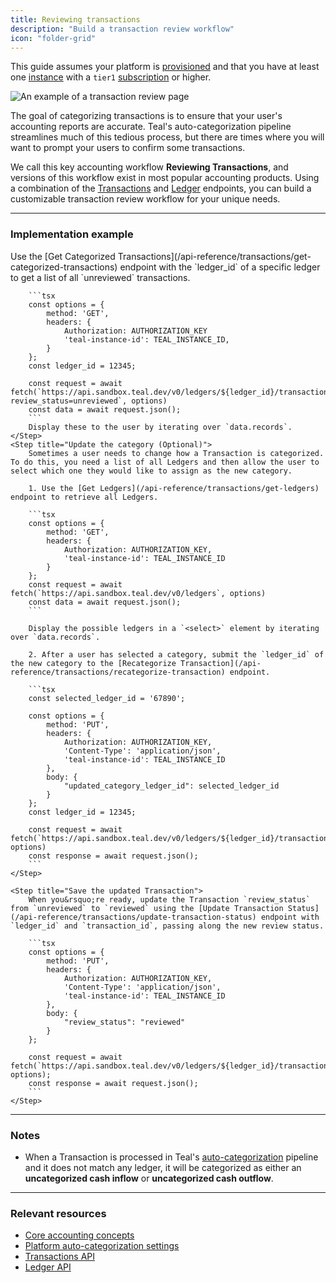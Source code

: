 ```yaml
---
title: Reviewing transactions
description: "Build a transaction review workflow"
icon: "folder-grid"
---
```

<Note> This guide assumes your platform is [provisioned](/getting_started/setup) and that you have at least one [instance](/accounting_package/add_instance) with a `tier1` 
[subscription](/accounting_package/add_instance#subscription-tier) or higher. </Note>

![An example of a transaction review page](/images/transactions-review-example.png)

The goal of categorizing transactions is to ensure that your user's accounting reports are accurate. Teal's auto-categorization pipeline streamlines much of this tedious process, but there are times where you will want to prompt your users to confirm some transactions.

We call this key accounting workflow **Reviewing Transactions**, and versions of this workflow exist in most popular accounting products. Using a combination of the [Transactions](/api-reference/transactions/get-categorized-transactions) and [Ledger](/api-reference/transactions/get-ledgers) endpoints, you can build a customizable transaction review workflow for your unique needs.

---

### Implementation example
<Steps>
	<Step title="Display unreviewed Transactions">
		Use the [Get Categorized Transactions](/api-reference/transactions/get-categorized-transactions) endpoint with the `ledger_id` of a specific ledger to get a list of all `unreviewed` transactions.

		```tsx
		const options = {
			method: 'GET',
			headers: {
				Authorization: AUTHORIZATION_KEY
				'teal-instance-id': TEAL_INSTANCE_ID,
			}
		};
		const ledger_id = 12345;

		const request = await fetch(`https://api.sandbox.teal.dev/v0/ledgers/${ledger_id}/transactions/categories?review_status=unreviewed`, options)
		const data = await request.json();
		```
		Display these to the user by iterating over `data.records`.
	</Step>
	<Step title="Update the category (Optional)">	
		Sometimes a user needs to change how a Transaction is categorized. To do this, you need a list of all Ledgers and then allow the user to select which one they would like to assign as the new category.

		1. Use the [Get Ledgers](/api-reference/transactions/get-ledgers) endpoint to retrieve all Ledgers.

    	```tsx
    	const options = {
    		method: 'GET',
    		headers: {
    			Authorization: AUTHORIZATION_KEY,
    			'teal-instance-id': TEAL_INSTANCE_ID
    		}
    	};
    	const request = await fetch(`https://api.sandbox.teal.dev/v0/ledgers`, options)
    	const data = await request.json();
    	```
		
		Display the possible ledgers in a `<select>` element by iterating over `data.records`.

		2. After a user has selected a category, submit the `ledger_id` of the new category to the [Recategorize Transaction](/api-reference/transactions/recategorize-transaction) endpoint.

		```tsx
		const selected_ledger_id = '67890';

		const options = {
			method: 'PUT',
			headers: {
				Authorization: AUTHORIZATION_KEY,
				'Content-Type': 'application/json',
				'teal-instance-id': TEAL_INSTANCE_ID
			},
			body: {
				"updated_category_ledger_id": selected_ledger_id
			}
		};
		const ledger_id = 12345;

		const request = await fetch(`https://api.sandbox.teal.dev/v0/ledgers/${ledger_id}/transactions/${transaction_id}/categories`, options)
		const response = await request.json();
		```
    </Step>

	<Step title="Save the updated Transaction">
		When you&rsquo;re ready, update the Transaction `review_status` from `unreviewed` to `reviewed` using the [Update Transaction Status](/api-reference/transactions/update-transaction-status) endpoint with `ledger_id` and `transaction_id`, passing along the new review status.

		```tsx
		const options = {
			method: 'PUT',
			headers: {
				Authorization: AUTHORIZATION_KEY,
				'Content-Type': 'application/json',
				'teal-instance-id': TEAL_INSTANCE_ID
			},
			body: {
				"review_status": "reviewed"
			}
		};

		const request = await fetch(`https://api.sandbox.teal.dev/v0/ledgers/${ledger_id}/transactions/${transaction_id}`, options);
		const response = await request.json();
		```
	</Step>
</Steps>

---

### Notes
- When a Transaction is processed in Teal's [auto-categorization](/accounting_package/platform_gl/configuration/categorization_config) pipeline and it does not 
match any ledger, it will be categorized as either an **uncategorized cash inflow** or **uncategorized cash outflow**. 

---

### Relevant resources

- [Core accounting concepts](/accounting_package/platform_gl/core_accounting_concepts)
- [Platform auto-categorization settings](https://developer.teal.dev/auto_categorization)
- [Transactions API](/api-reference/transactions/get-categorized-transactions)
- [Ledger API](/api-reference/transactions/get-ledgers)
